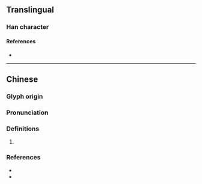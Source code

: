 {{character info}}
==Translingual==

===Han character===
{{Han char|rn=82|rad=毛|as=11|sn=15|four=52414|canj=LVHQU|ids=⿰婁毛}}

====References====
* {{Han ref|kx=0595.440|dkj=16949|dj=0987.200|hdz=32004.140|uh=6C00|ud=27648|bh=E5F6|bd=58870}}

----

==Chinese==
{{zh-forms}}

===Glyph origin===
{{Han etym}}

===Pronunciation===
{{zh-pron
|m=lǘ
|c=leoi4
|mc=y
|oc=y
|cat=n
}}

===Definitions===
{{zh-hanzi}}

# {{zh-used|氀毼}}

===References===
* {{R:twedu|B01991}}
* {{R:yue:Hanzi}}